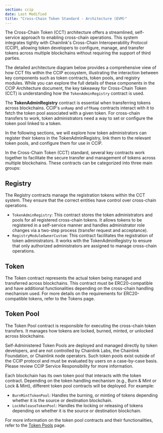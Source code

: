 ```yaml
---
section: ccip
date: Last Modified
title: "Cross-Chain Token Standard - Architecture (EVM)"
---
```



The Cross-Chain Token (CCT) architecture offers a streamlined, self-service approach to enabling cross-chain operations. This system integrates tightly with Chainlink's Cross-Chain Interoperability Protocol (CCIP), allowing token developers to configure, manage, and transfer tokens across multiple blockchains without requiring the support of third parties.

The detailed architecture diagram below provides a comprehensive view of how CCT fits within the CCIP ecosystem, illustrating the interaction between key components such as token contracts, token pools, and registry modules. While you can explore the full details of these components in the CCIP Architecture document, the key takeaway for Cross-Chain Token (CCT) is understanding how the `TokenAdminRegistry` contract is used.

<ClickToZoom
  src="/images/ccip/concepts/architecture/onchain-evm-architecture.jpg"
  alt="Cross-Chain Token Standard - Architecture (EVM)"
/>

The **TokenAdminRegistry** contract is essential when transferring tokens across blockchains. CCIP's `onRamp` and `offRamp` contracts interact with it to fetch the token pool associated with a given token. For cross-chain transfers to work, token administrators need a way to set or configure the token pool linked to a token.

In the following sections, we will explore how token administrators can register their tokens in the TokenAdminRegistry, link them to the relevant token pools, and configure them for use in CCIP.

In the Cross-Chain Token (CCT) standard, several key contracts work together to facilitate the secure transfer and management of tokens across multiple blockchains. These contracts can be categorized into three main groups:

## Registry

The Registry contracts manage the registration tokens within the CCT system. They ensure that the correct entities have control over cross-chain operations.

- `TokenAdminRegistry`: This contract stores the token administrators and pools for all registered cross-chain tokens. It allows tokens to be registered in a self-service manner and handles administrator role changes via a two-step process (transfer request and acceptance).
- `RegistryModuleOwnerCustom`: This contract facilitates the registration of token administrators. It works with the TokenAdminRegistry to ensure that only authorized administrators are assigned to manage cross-chain operations.

## Token

The Token contract represents the actual token being managed and transferred across blockchains. This contract must be ERC20-compatible and have additional functionalities depending on the cross-chain handling mechanism used. For more details on the requirements for ERC20-compatible tokens, refer to the Tokens page.

## Token Pool

The Token Pool contract is responsible for executing the cross-chain token transfers. It manages how tokens are locked, burned, minted, or unlocked across blockchains.

<Aside type="caution" title="Token Pool Ownership">
  Self-Administered Token Pools are deployed and managed directly by token developers, and are not controlled by
  Chainlink Labs, the Chainlink Foundation, or Chainlink node operators. Such token pools exist outside of the CCIP
  protocol and must be evaluated by users on a case-by-case basis. Please review CCIP Service Responsibility for more
  information.
</Aside>

Each blockchain has its own token pool that interacts with the token contract. Depending on the token handling mechanism (e.g., Burn & Mint or Lock & Mint), different token pool contracts will be deployed. For example:

- `BurnMintTokenPool`: Handles the burning, or minting of tokens depending whether it is the source or destination blockchain.
- `LockReleaseTokenPool`: Handles the locking or releasing of tokens depending on whether it is the source or destination blockchain.

For more information on the token pool contracts and their functionalities, refer to the [Token Pools](/ccip/concepts/cross-chain-token/evm/token-pools) page.
